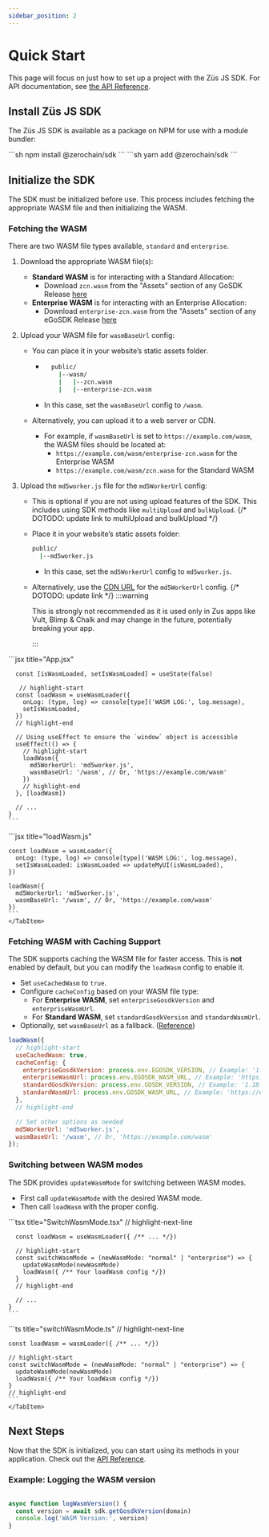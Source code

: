 ```yaml
---
sidebar_position: 2
---
```


# Quick Start

This page will focus on just how to set up a project with the Züs JS SDK. For API documentation, see [the API Reference](/docs/api/introduction/).

## Install Züs JS SDK

The Züs JS SDK is available as a package on NPM for use with a module bundler:


<Tabs>
  <TabItem value="npm" label="NPM" default>
    ```sh 
    npm install @zerochain/sdk
    ```
  </TabItem>
  <TabItem value="yarn" label="Yarn">
    ```sh
    yarn add @zerochain/sdk 
    ```
    </TabItem>
</Tabs>

## Initialize the SDK

The SDK must be initialized before use. This process includes fetching the appropriate WASM file and then initializing the WASM.

### Fetching the WASM

There are two WASM file types available, `standard` and `enterprise`.

1. Download the appropriate WASM file(s):
    - **Standard WASM** is for interacting with a Standard Allocation:
      - Download `zcn.wasm` from the "Assets" section of any GoSDK Release [here](https://github.com/0chain/gosdk/releases)
    - **Enterprise WASM** is for interacting with an Enterprise Allocation:
      - Download `enterprise-zcn.wasm` from the "Assets" section of any eGoSDK Release [here](https://github.com/0chain/egosdk/releases)

2. Upload your WASM file for `wasmBaseUrl` config:
   - You can place it in your website’s static assets folder.

     - ```sh title="Example Folder Structure for Static Assets"
         public/
           |--wasm/
           |   |--zcn.wasm
           |   |--enterprise-zcn.wasm
       ```
     - In this case, set the `wasmBaseUrl` config to `/wasm`.
   - Alternatively, you can upload it to a web server or CDN.
     - For example, if `wasmBaseUrl` is set to `https://example.com/wasm`, the WASM files should be located at:
       - `https://example.com/wasm/enterprise-zcn.wasm` for the Enterprise WASM
       - `https://example.com/wasm/zcn.wasm` for the Standard WASM

3. Upload the `md5worker.js` file for the `md5WorkerUrl` config:
   - This is optional if you are not using upload features of the SDK. This includes using SDK methods like `multiUpload` and `bulkUpload`. {/* DOTODO: update link to multiUpload and bulkUpload */}
   - Place it in your website’s static assets folder:

     ```sh title="Example Folder Structure for Static Assets"
     public/
       |--md5worker.js
     ```
     - In this case, set the `md5WorkerUrl` config to `md5worker.js`.
   - Alternatively, use the [CDN URL](https://unpkg.com/md5-worker@1.3.0/dist/md5worker.min.js) for the `md5WorkerUrl` config.  {/* DOTODO: update link */}
     :::warning

     This is strongly not recommended as it is used only in Zus apps like Vult, Blimp & Chalk and may change in the future, potentially breaking your app.

     :::


<Tabs>
  <TabItem value="react" label="React (JSX)" default>
    ```jsx title="App.jsx"

      const [isWasmLoaded, setIsWasmLoaded] = useState(false)

       // highlight-start
      const loadWasm = useWasmLoader({
        onLog: (type, log) => console[type]('WASM LOG:', log.message),
        setIsWasmLoaded,
      })
      // highlight-end

      // Using useEffect to ensure the `window` object is accessible
      useEffect(() => {
        // highlight-start
        loadWasm({
          md5WorkerUrl: 'md5worker.js',
          wasmBaseUrl: '/wasm', // Or, 'https://example.com/wasm'
        })
        // highlight-end
      }, [loadWasm])

      // ...
    }
    ```
  </TabItem>
  <TabItem value="js" label="Vanilla JS">
    ```jsx title="loadWasm.js"

    const loadWasm = wasmLoader({
      onLog: (type, log) => console[type]('WASM LOG:', log.message),
      setIsWasmLoaded: isWasmLoaded => updateMyUI(isWasmLoaded),
    })

    loadWasm({
      md5WorkerUrl: 'md5worker.js',
      wasmBaseUrl: '/wasm', // Or, 'https://example.com/wasm'
    })
    ```
    </TabItem>
</Tabs>

### Fetching WASM with Caching Support

The SDK supports caching the WASM file for faster access. This is **not** enabled by default, but you can modify the `loadWasm` config to enable it.

- Set `useCachedWasm` to `true`.
- Configure `cacheConfig` based on your WASM file type:
  - For **Enterprise WASM**, set `enterpriseGosdkVersion` and `enterpriseWasmUrl`.
  - For **Standard WASM**, set `standardGosdkVersion` and `standardWasmUrl`.
- Optionally, set `wasmBaseUrl` as a fallback. ([Reference](#initialize-the-sdk))

```js
loadWasm({
  // highlight-start
  useCachedWasm: true,
  cacheConfig: {
    enterpriseGosdkVersion: process.env.EGOSDK_VERSION, // Example: '1.18.5'
    enterpriseWasmUrl: process.env.EGOSDK_WASM_URL, // Example: 'https://example.com/wasm/enterprise-zcn.wasm'
    standardGosdkVersion: process.env.GOSDK_VERSION, // Example: '1.18.17'
    standardWasmUrl: process.env.GOSDK_WASM_URL, // Example: 'https://example.com/wasm/zcn.wasm'
  },
  // highlight-end

  // Set other options as needed
  md5WorkerUrl: 'md5worker.js',
  wasmBaseUrl: '/wasm', // Or, 'https://example.com/wasm'
});
```

### Switching between WASM modes

The SDK provides `updateWasmMode` for switching between WASM modes.
- First call `updateWasmMode` with the desired WASM mode.
- Then call `loadWasm` with the proper config.

<Tabs>
  <TabItem value="react" label="React (TSX)" default>
    ```tsx title="SwitchWasmMode.tsx"
    // highlight-next-line

      const loadWasm = useWasmLoader({ /** ... */})

      // highlight-start
      const switchWasmMode = (newWasmMode: "normal" | "enterprise") => {
        updateWasmMode(newWasmMode)
        loadWasm({ /** Your loadWasm config */})
      }
      // highlight-end

      // ...
    }
    ```
  </TabItem>
  <TabItem value="ts" label="TypeScript">
    ```ts title="switchWasmMode.ts"
    // highlight-next-line

    const loadWasm = wasmLoader({ /** ... */})

    // highlight-start
    const switchWasmMode = (newWasmMode: "normal" | "enterprise") => {
      updateWasmMode(newWasmMode)
      loadWasm({ /** Your loadWasm config */})
    }
    // highlight-end
    ```
    </TabItem>
</Tabs>

## Next Steps

Now that the SDK is initialized, you can start using its methods in your application. Check out the [API Reference](/docs/api/introduction).

### Example: Logging the WASM version

```js

async function logWasmVersion() {
  const version = await sdk.getGosdkVersion(domain)
  console.log('WASM Version:', version)
}
